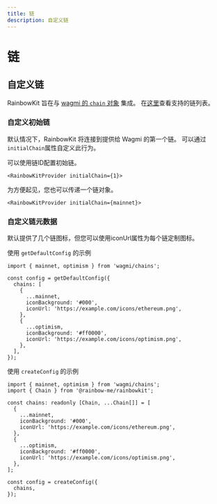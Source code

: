 ```yaml
---
title: 链
description: 自定义链
---
```


# 链

## 自定义链

RainbowKit 旨在与 [wagmi 的 `chain` 对象](https://wagmi.sh/react/chains) 集成。 在[这里](https://wagmi.sh/react/chains#supported-chains)查看支持的链列表。 

### 自定义初始链

默认情况下，RainbowKit 将连接到提供给 Wagmi 的第一个链。 可以通过`initialChain`属性自定义此行为。 

可以使用链ID配置初始链。

```tsx
<RainbowKitProvider initialChain={1}>
```

为方便起见，您也可以传递一个链对象。

```tsx
<RainbowKitProvider initialChain={mainnet}>
```

### 自定义链元数据

默认提供了几个链图标，但您可以使用iconUrl属性为每个链定制图标。

使用 `getDefaultConfig` 的示例

```tsx
import { mainnet, optimism } from 'wagmi/chains';

const config = getDefaultConfig({
  chains: [
    {
      ...mainnet,
      iconBackground: '#000',
      iconUrl: 'https://example.com/icons/ethereum.png',
    },
    {
      ...optimism,
      iconBackground: '#ff0000',
      iconUrl: 'https://example.com/icons/optimism.png',
    },
  ],
});
```

使用 `createConfig` 的示例

```tsx
import { mainnet, optimism } from 'wagmi/chains';
import { Chain } from '@rainbow-me/rainbowkit';

const chains: readonly [Chain, ...Chain[]] = [
  {
    ...mainnet,
    iconBackground: '#000',
    iconUrl: 'https://example.com/icons/ethereum.png',
  },
  {
    ...optimism,
    iconBackground: '#ff0000',
    iconUrl: 'https://example.com/icons/optimism.png',
  },
];

const config = createConfig({
  chains,
});
```
